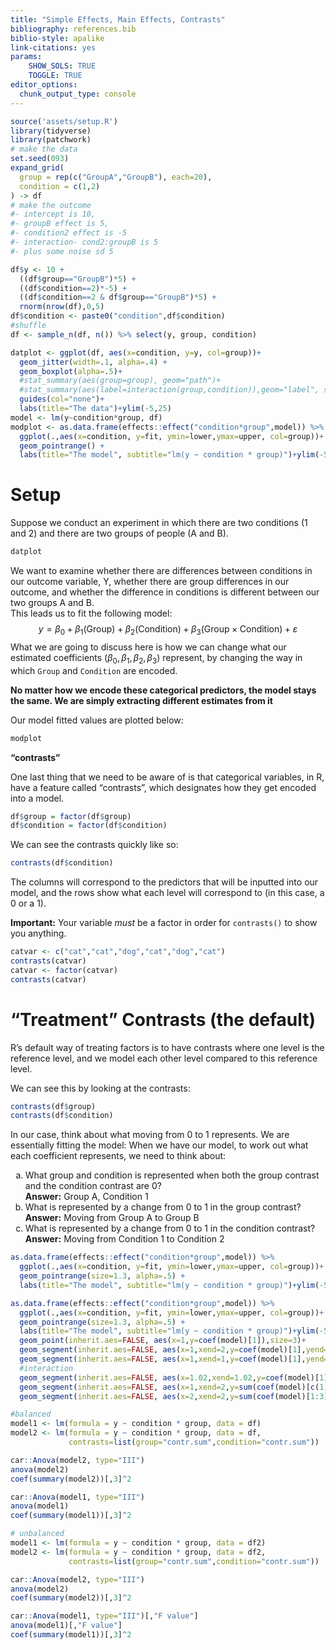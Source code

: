 ```yaml
---
title: "Simple Effects, Main Effects, Contrasts"
bibliography: references.bib
biblio-style: apalike
link-citations: yes
params: 
    SHOW_SOLS: TRUE
    TOGGLE: TRUE
editor_options: 
  chunk_output_type: console
---
```



```r
source('assets/setup.R')
library(tidyverse)
library(patchwork)
# make the data
set.seed(093)
expand_grid(
  group = rep(c("GroupA","GroupB"), each=20),
  condition = c(1,2)
) -> df
# make the outcome
#- intercept is 10,   
#- groupB effect is 5,   
#- condition2 effect is -5  
#- interaction- cond2:groupB is 5  
#- plus some noise sd 5  

df$y <- 10 + 
  ((df$group=="GroupB")*5) + 
  ((df$condition==2)*-5) + 
  ((df$condition==2 & df$group=="GroupB")*5) + 
  rnorm(nrow(df),0,5)
df$condition <- paste0("condition",df$condition)
#shuffle
df <- sample_n(df, n()) %>% select(y, group, condition)

datplot <- ggplot(df, aes(x=condition, y=y, col=group))+
  geom_jitter(width=.1, alpha=.4) +
  geom_boxplot(alpha=.5)+
  #stat_summary(aes(group=group), geom="path")+
  #stat_summary(aes(label=interaction(group,condition)),geom="label", size=2)+
  guides(col="none")+
  labs(title="The data")+ylim(-5,25)
model <- lm(y~condition*group, df)
modplot <- as.data.frame(effects::effect("condition*group",model)) %>%
  ggplot(.,aes(x=condition, y=fit, ymin=lower,ymax=upper, col=group))+
  geom_pointrange() +
  labs(title="The model", subtitle="lm(y ~ condition * group)")+ylim(-5,25)
```

# Setup

Suppose we conduct an experiment in which there are two conditions (1 and 2) and there are two groups of people (A and B).  

```r
datplot
```


We want to examine whether there are differences between conditions in our outcome variable, Y, whether there are group differences in our outcome, and whether the difference in conditions is different between our two groups A and B.   
This leads us to fit the following model:  
$$
y = \beta_0 + \beta_1(\text{Group}) + \beta_2(\text{Condition}) + \beta_3(\text{Group}\times \text{Condition}) + \varepsilon
$$
What we are going to discuss here is how we can change what our estimated coefficients ($\beta_0, \beta_1, \beta_2, \beta_3$) represent, by changing the way in which `Group` and `Condition` are encoded.  

:::statbox
__No matter how we encode these categorical predictors, the model stays the same. We are simply extracting different estimates from it__
:::

Our model fitted values are plotted below:  
```r
modplot
```

:::statbox
__"contrasts"__  

One last thing that we need to be aware of is that categorical variables, in R, have a feature called "contrasts", which designates how they get encoded into a model.  
```r
df$group = factor(df$group)
df$condition = factor(df$condition)
```

We can see the contrasts quickly like so:  
```r
contrasts(df$condition)
```

The columns will correspond to the predictors that will be inputted into our model, and the rows show what each level will correspond to (in this case, a 0 or a 1).   

__Important:__ Your variable _must_ be a factor in order for `contrasts()` to show you anything. 
```r
catvar <- c("cat","cat","dog","cat","dog","cat")
contrasts(catvar)
catvar <- factor(catvar)
contrasts(catvar)
```

:::

# "Treatment" Contrasts (the default)

R's default way of treating factors is to have contrasts where one level is the reference level, and we model each other level compared to this reference level.  

We can see this by looking at the contrasts:  
```r
contrasts(df$group)
contrasts(df$condition)
```


In our case, think about what moving from 0 to 1 represents. We are essentially fitting the model: 
When we have our model, to work out what each coefficient represents, we need to think about:

a. What group and condition is represented when both the group contrast and the condition contrast are 0?  
  __Answer:__ Group A, Condition 1
b. What is represented by a change from 0 to 1 in the group contrast?  
  __Answer:__ Moving from Group A to Group B
c. What is represented by a change from 0 to 1 in the condition contrast?  
  __Answer:__ Moving from Condition 1 to Condition 2

```r
as.data.frame(effects::effect("condition*group",model)) %>%
  ggplot(.,aes(x=condition, y=fit, ymin=lower,ymax=upper, col=group))+
  geom_pointrange(size=1.3, alpha=.5) +
  labs(title="The model", subtitle="lm(y ~ condition * group)")+ylim(-5,25)
```


```r
as.data.frame(effects::effect("condition*group",model)) %>%
  ggplot(.,aes(x=condition, y=fit, ymin=lower,ymax=upper, col=group))+
  geom_pointrange(size=1.3, alpha=.5) +
  labs(title="The model", subtitle="lm(y ~ condition * group)")+ylim(-5,25)+
  geom_point(inherit.aes=FALSE, aes(x=1,y=coef(model)[1]),size=3)+
  geom_segment(inherit.aes=FALSE, aes(x=1,xend=2,y=coef(model)[1],yend=sum(coef(model)[1:2])))+
  geom_segment(inherit.aes=FALSE, aes(x=1,xend=1,y=coef(model)[1],yend=sum(coef(model)[c(1,3)])))+
  #interaction
  geom_segment(inherit.aes=FALSE, aes(x=1.02,xend=1.02,y=coef(model)[1],yend=sum(coef(model)[c(1,3)])),lty="dotted")+
  geom_segment(inherit.aes=FALSE, aes(x=1,xend=2,y=sum(coef(model)[c(1,3)]),yend=sum(coef(model)[c(1:3)])),lty="dotted")+
  geom_segment(inherit.aes=FALSE, aes(x=2,xend=2,y=sum(coef(model)[1:3]),yend=sum(coef(model)[c(1:4)])))
```




```r
#balanced
model1 <- lm(formula = y ~ condition * group, data = df)
model2 <- lm(formula = y ~ condition * group, data = df,
             contrasts=list(group="contr.sum",condition="contr.sum"))

car::Anova(model2, type="III")
anova(model2)
coef(summary(model2))[,3]^2

car::Anova(model1, type="III")
anova(model1)
coef(summary(model1))[,3]^2

# unbalanced
model1 <- lm(formula = y ~ condition * group, data = df2)
model2 <- lm(formula = y ~ condition * group, data = df2,
             contrasts=list(group="contr.sum",condition="contr.sum"))

car::Anova(model2, type="III")
anova(model2)
coef(summary(model2))[,3]^2

car::Anova(model1, type="III")[,"F value"]
anova(model1)[,"F value"]
coef(summary(model1))[,3]^2
```

